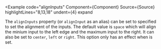 
<Example
  code="alignInputs"
  Component={Component}
  Source={Source}
  highlightLines="8,13,18"
  undent={4}
  expand
>
  The `alignInputs` property (or `alignInput` as an alias) can be set to
  specified to set the alignment of the inputs. The default value is `space`
  which will align the minium input to the left edge and the maximum input
  to the right.  It can also be set to `center`, `left` or `right`.
  This option only has an effect when <CodeHashLink id="showInputs"/> is set.
</Example>
